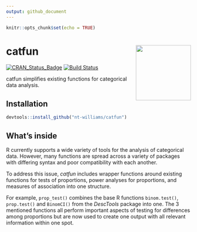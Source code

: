 ```yaml
---
output: github_document
---
```


```r
knitr::opts_chunk$set(echo = TRUE)
```

# catfun <img src="man\figures\catfun_final.png" align="right" height = "150" />

[![CRAN_Status_Badge](http://www.r-pkg.org/badges/version/catfun)](https://cran.r-project.org/package=catfun)
[![Build Status](https://travis-ci.org/nt-williams/catfun.svg?branch=master)](https://travis-ci.org/nt-williams/catfun)

catfun simplifies existing functions for categorical data analysis.

## Installation

```r
devtools::install_github("nt-williams/catfun")
```

## What’s inside

R currently supports a wide variety of tools for the analysis of categorical data. However, many functions are spread across a variety of packages with differing syntax and poor compatibility with each another. 

To address this issue, *catfun* includes wrapper functions around existing functions for tests of proportions, power analyses for proportions, and measures of association into one structure. 

For example, `prop_test()` combines the base R functions `binom.test()`, `prop.test()` and `BinomCI()` from the *DescTools* package into one. The 3 mentioned functions all perform important aspects of testing for differences among proportions but are now used to create one output with all relevant information within one spot.



